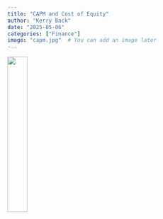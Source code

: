 ```yaml
---
title: "CAPM and Cost of Equity"
author: "Kerry Back"
date: "2025-05-06"
categories: ["Finance"]
image: "capm.jpg"  # You can add an image later
---
```


![](capm.png){width=30% fig-align="center"}
